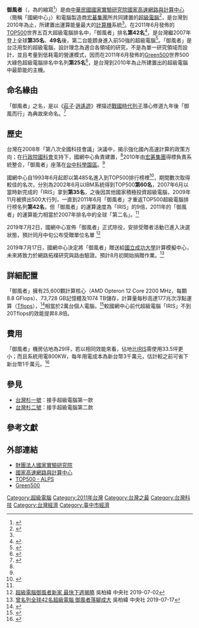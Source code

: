 {{noteTA
|G1=IT
}}
{{Infobox custom computer
| Image =
| Caption =
| Dates = 2011年8月
| Operators = [[財團法人國家實驗研究院|國家實驗研究院]][[國家高速網路與計算中心|國家高速網路與計算中心]]
| Sponsors = 出資：[[行政院|行政院]][[中華民國科技部|科技部]]<br />承建：[[行政院|行政院]][[中華民國科技部|科技部]]、[[宏碁|宏碁]]
| Location = 國網中心[[中科|中科]]分部（2011—2019）<br>[[國立成功大學|國立成功大學]]計算模擬中心（2019—）
| Architecture = 25,600顆[[AMD_Opteron|AMD Opteron]] 12核心<br />[[Linux作業系統|Linux作業系統]]
| Memory = 73,728 GB
| Storage = 1074 TB
| Speed = 177teraFLOPS
| Power = 800[[千瓦|千瓦]]
| Space = 29坪
| Cost =
| ChartName =
| ChartPosition =
| ChartDate =
| Purpose =
| Legacy =
| Emulators =
| Website = {{url|1=http://www.nchc.org.tw/}}
| Sources =
}}

'''御風者'''（{{lang-en|ALPS}}，為{{lang|en|Advanced Large-scale Parallel Supercluster}}的縮寫<ref>{{Cite web |url=http://top500.org/system/details/10815 |title=ALPS |accessdate=2011-06-22 |work=National Center for High-performance Computing, Taiwan |publisher=top500.org |date=2011-06-22 |deadurl=yes |archiveurl=https://web.archive.org/web/20110629080406/http://top500.org/system/details/10815 |archivedate=2011-06-29 }}</ref>）是由[[中華民國|中華民國]][[財團法人國家實驗研究院|國家實驗研究院]][[國家高速網路與計算中心|國家高速網路與計算中心]]（簡稱「國網中心」）和電腦製造商[[宏碁集團|宏碁集團]]所共同建置的[[超級電腦|超級電腦]]<ref>{{Cite web |url=http://www.acer.com.tw/ac/zh/TW/press/2011/19277 |title=Acer completes fastest supercomputer in Taiwan Ranks #42 in Top500® - 177 TFLOPS supercomputer, scalable with flexibleservices |accessdate=2011-06-22 |author= |work= |publisher=Acer |date=2011-06-22 |deadurl=yes |archiveurl=https://web.archive.org/web/20150131033850/http://www.acer.com.tw/ac/zh/TW/press/2011/19277 |archivedate=2015-01-31 }}</ref>，是台灣到2010年為止，所建置出運算能量最大的[[計算機|計算機]]系統<ref name="new1" />。在2011年6月發佈的[[TOP500|TOP500]]世界五百大超級電腦排名中，「御風者」排名'''第42名'''<ref>{{Cite web |url=http://top500.org/list/2011/06/100 |title=TOP500 List - June 2011 (1-100) |accessdate=2011-06-22 |work= |publisher=top500.org |date=2011-06-20 |archive-url=https://web.archive.org/web/20110623022114/http://www.top500.org/list/2011/06/100 |archive-date=2011-06-23 |dead-url=yes }}</ref>，是台灣繼2007年登上全球'''第35名'''、'''49名'''後，第二台能躋身進入前50強的超級電腦<ref>{{Cite web |url=http://www.nchc.org.tw/tw/news/index.php?NEWS_ID=61 |title=台灣高速計算效能首度登上全球前35強 |accessdate=2011-06-22 |work= |publisher=國網中心 |date=2007-06-28 |archive-date=2016-10-12 |archive-url=https://web.archive.org/web/20161012152306/http://www.nchc.org.tw/tw/news/index.php?NEWS_ID=61 |dead-url=no }}</ref>。「御風者」是台泛用型的超級電腦，設計理念為適合各領域的研究，不是為單一研究領域而設計，並且考量到低耗電的營運模式，因而在2011年6月發佈的[[Green500|Green500]]世界500大綠色超級電腦排名中名列'''第25名'''<ref>{{Cite web |url=http://www.green500.org/lists/2011/06/top/list.php?from=1&to=25 |title=Green500 List - June 2011 (1-25) |accessdate=2011-06-30 |work= |publisher=top500.org |date=2011-06-30 }}{{dead link|date=2018年2月 |bot=InternetArchiveBot |fix-attempted=yes }}</ref>，是台灣到2010年為止所建置出的超級電腦中最節能的主機。

==命名緣由==
「御風者」之名，是以《[[莊子_(書)|莊子]]·[[逍遙遊|逍遙遊]]》裡描述[[戰國時代|戰國時代]][[列子|列子]]潛心修道九年後「御風而行」為典故來命名。<ref>{{Cite web |url=http://mag.udn.com/mag/digital/storypage.jsp?f_MAIN_ID=320&f_SUB_ID=2942&f_ART_ID=326299 |title=我超級電腦「御風者」 運算全球第42快 |accessdate=2011-06-22 |author=蔡永彬 |work= |publisher=聯合新聞網 |date=2011-06-23 |archive-date=2014-04-19 |archive-url=https://web.archive.org/web/20140419212424/http://mag.udn.com/mag/digital/storypage.jsp?f_MAIN_ID=320&f_SUB_ID=2942&f_ART_ID=326299 }}</ref>

==歷史==
台灣在2008年「第八次全國科技會議」決議中，揭示強化國內高速計算的政策方向；在[[行政院|行政院]][[國科會|國科會]]支持下，國網中心負責建置，<ref name="new1" />2010年由[[宏碁集團|宏碁集團]]得標負責系統整合，「御風者」座落在[[台中科學園區|台中科學園區]]。<ref name="new4" />

國網中心自1993年6月起即以第485名進入到TOP500排行榜裡<ref>{{Cite web |url=http://www.top500.org/site/history/1248 |title=National Center for High Performance Computing - Site history |accessdate=2011-06-22 |work= |publisher=top500.org |date= |archive-date=2012-07-07 |archive-url=https://web.archive.org/web/20120707093029/http://www.top500.org/site/history/1248 |dead-url=yes }}</ref>，期間數次取得較佳的名次，分別為2002年6月以IBM系統得到TOP500'''第60名'''，2007年6月以當時新完成的「IRIS」拿到'''第35名'''，之後因其他國家積極投資超級電腦，2009年11月被擠出500大行列，一直到2011年6月「御風者」才重返TOP500超級電腦排行榜名列'''第42名'''，但「御風者」的運算速度為「IRIS」的9倍，2011年的「御風者」的運算能力相當於2007年排名中的全球「第二名」。<ref name="new4" />

2019年7月2日，國網中心宣佈「御風者」正式除役，安排受贈者活動已進入決選狀態，預計同月中旬公布受贈單位名單  <ref>[https://www.cna.com.tw/news/ait/201907020114.aspx 超級電腦御風者新家 最快下週揭曉] {{Wayback|url=https://www.cna.com.tw/news/ait/201907020114.aspx |date=20190703014658 }}吳柏緯 中央社 2019-07-02</ref>

2019年7月17日，國網中心決定將「御風者」贈送給[[國立成功大學|國立成功大學]]計算模擬中心，未來將致力於網路拓樸研究與路由驗證。預計8月初開始捐贈作業。<ref>[https://www.cna.com.tw/news/firstnews/201907170165.aspx 曾名列全球42名超級電腦 御風者落腳成大] {{Wayback|url=https://www.cna.com.tw/news/firstnews/201907170165.aspx |date=20190903090338 }}吳柏緯 中央社 2019-07-17</ref>

==詳細配置==
「御風者」擁有25,600顆計算核心（AMD Opteron 12 Core 2200 MHz，每顆8.8 GFlops）、73,728 GB記憶體及1074 TB儲存，計算量每秒高達177兆次浮點運算（[[FLOPS|Tflops]]），<ref name="new1">{{Cite web |url=http://www.nchc.org.tw/tw/news/index.php?NEWS_ID=169 |title=「御風者」－國網中心新建超級電腦進全球前百大 開創台灣大規模高速計算新紀元 |accessdate=2011-06-22 |work= |publisher=國網中心 |date=2011-06-22 |archive-date=2016-03-04 |archive-url=https://web.archive.org/web/20160304084354/http://www.nchc.org.tw/tw/news/index.php?NEWS_ID=169 |dead-url=no }}</ref>相當於2萬台個人電腦，<ref name="new2">{{Cite web |url=http://www.cna.com.tw/ShowNews/Detail.aspx?pNewsID=201106220269&pType0=aIT&pTypeSel=0 |title=國產超級電腦速度全球42強 |accessdate=2011-06-22 |author=吳佳穎 |work= |publisher=中央社 |date=2011-06-22 |deadurl=yes |archiveurl=https://web.archive.org/web/20160304114910/http://www.cna.com.tw/ShowNews/Detail.aspx?pNewsID=201106220269&pType0=aIT&pTypeSel=0 |archivedate=2016-03-04 }}</ref>較國網中心前代超級電腦「IRIS」不到20Tflops的效能提昇8.8倍。

==費用==
「御風者」機房佔地為29坪，若以相同效能來看，佔地比[[IRIS|IRIS]]需使用33.5坪更小；而且系統用電800KW，每年用電成本為新台幣3千萬元，估計較之前可省下新台幣1千萬元。<ref name="new4">{{Cite web|url=http://www.ithome.com.tw/itadm/article.php?c=68297|title=國網中心正式發表「御風者」超級電腦|accessdate=2011-06-22|author=蘇文彬|work=|publisher=電週文化|date=2011-06-22|deadurl=yes|archiveurl=https://web.archive.org/web/20110625144310/http://www.ithome.com.tw/itadm/article.php?c=68297|archivedate=2011-06-25}}</ref>

== 參見 ==
*[[台灣杉一號|台灣杉一號]]：接手超級電腦第一款
*[[台灣杉二號|台灣杉二號]]：接手超級電腦第二款

==參考文獻==
{{reflist}}

==外部連結==
*[http://www.narl.org.tw/ 財團法人國家實驗研究院] {{Wayback|url=http://www.narl.org.tw/ |date=20180706003258 }}
*[http://www.nchc.org.tw/ 國家高速網路與計算中心] {{Wayback|url=http://www.nchc.org.tw/ |date=20210223214004 }}
*[https://www.top500.org/system/177158 TOP500 - ALPS] {{Wayback|url=https://www.top500.org/system/177158 |date=20211025202226 }}
*[https://web.archive.org/web/20160826075608/http://www.green500.org/ Green500]

[[Category:超級電腦|Category:超級電腦]]
[[Category:2011年台灣|Category:2011年台灣]]
[[Category:台灣之最|Category:台灣之最]]
[[Category:台灣科技|Category:台灣科技]]
[[Category:台灣經濟|Category:台灣經濟]]
[[Category:臺中市經濟|Category:臺中市經濟]]